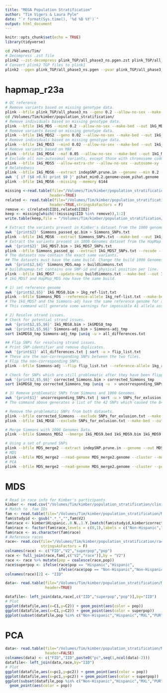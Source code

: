 ```yaml
---
title: "MEGA Population Stratification"
author: "Tim Vigers & Laura Pyle"
date: "`r format(Sys.time(), '%d %B %Y')`"
output: html_document
---
```


```r
knitr::opts_chunk$set(echo = TRUE)
library(tidyverse)
```

```bash
cd /Volumes/Tim/
# Decompress .zst file
plink2 --zst-decompress plink_TGP/all_phase3_ns.pgen.zst plink_TGP/all_phase3_ns.pgen
# Convert plink2 TGP files to plink1
plink2 --pgen plink_TGP/all_phase3_ns.pgen --pvar plink_TGP/all_phase3_ns.pvar.zst --psam plink_TGP/phase3_corrected.psam --maf 0.05 --make-bed --out plink_TGP/all_phase3_ns --max-alleles 2 --memory 6144
```

# hapmap_r23a

```bash
# QC reference
# Remove variants based on missing genotype data.
plink --bfile plink_TGP/all_phase3_ns --geno 0.2 --allow-no-sex --make-bed --out kimber/population_stratification/1kG_MDS --allow-extra-chr --memory 6144
cd /Volumes/Tim/kimber/population_stratification/
# Remove individuals based on missing genotype data.
plink --bfile 1kG_MDS --mind 0.2 --allow-no-sex --make-bed --out 1kG_MDS2 --allow-extra-chr --memory 6144
# Remove variants based on missing genotype data.
plink --bfile 1kG_MDS2 --geno 0.02 --allow-no-sex --make-bed --out 1kG_MDS3 --allow-extra-chr --memory 6144
# Remove individuals based on missing genotype data.
plink --bfile 1kG_MDS3 --mind 0.02 --allow-no-sex --make-bed --out 1kG_MDS4 --allow-extra-chr --memory 6144
# Remove variants based on MAF.
plink --bfile 1kG_MDS4 --maf 0.05 --allow-no-sex --make-bed --out 1kG_MDS5 --allow-extra-chr --memory 6144
# Exclude all non-autosomal variants, except those with chromosome code XY
plink --bfile 1kG_MDS5 --allow-extra-chr --allow-no-sex --autosome-xy --make-bed --out 1kG_MDS6 --memory 6144 --filter-founders
# Relatedness
plink --bfile 1kG_MDS6 --extract indepSNP.prune.in --genome --min 0.2 --out pihat_min0.2
awk '{ if ($8 >0.9) print $0 }' pihat_min0.2.genome>zoom_pihat.genome
plink --bfile 1kG_MDS6 --missing --memory 6144
```

```r
missing <-read.table(file="/Volumes/Tim/kimber/population_stratification/plink.imiss",
                    header=TRUE) 
related <- read.table(file="/Volumes/Tim/kimber/population_stratification/pihat_min0.2.genome",
                    header=TRUE,stringsAsFactors = F) 
remove <- c(related$IID1,related$IID2)
keep <- missing[which(!(missing$IID %in% remove)),1:2]
write.table(keep,file = "/Volumes/Tim/kimber/population_stratification/keep.txt",row.names = F,sep = "\t",col.names = F,quote = F)
```

```bash
# Extract the variants present in Kimber's dataset from the 1000 genomes dataset.
awk '{print$2}' Simmons_passed_qc.bim > Simmons_SNPs.txt
plink --bfile 1kG_MDS6 --extract Simmons_SNPs.txt --make-bed --out 1kG_MDS7 --memory 6144
# Extract the variants present in 1000 Genomes dataset from the HapMap dataset.
awk '{print$2}' 1kG_MDS7.bim > 1kG_MDS7_SNPs.txt
plink --bfile Simmons_passed_qc --extract 1kG_MDS7_SNPs.txt --recode --make-bed --out Simmons_MDS --memory 6144
# The datasets now contain the exact same variants.
## The datasets must have the same build. Change the build 1000 Genomes data build.
awk '{print$2,$4}' Simmons_MDS.map > buildSimmons.txt
# buildhapmap.txt contains one SNP-id and physical position per line.
plink --bfile 1kG_MDS7 --update-map buildSimmons.txt --make-bed --out 1kG_MDS8 --memory 6144
# 1kG_MDS7 and HapMap_MDS now have the same build.
```

```bash
# 1) set reference genome 
awk '{print$2,$5}' 1kG_MDS8.bim > 1kg_ref-list.txt
plink --bfile Simmons_MDS --reference-allele 1kg_ref-list.txt --make-bed --out Simmons-adj --memory 6144
# The 1kG_MDS7 and the Simmons-adj have the same reference genome for all SNPs.
# This command will generate some warnings for impossible A1 allele assignment.

# 2) Resolve strand issues.
# Check for potential strand issues.
awk '{print$2,$5,$6}' 1kG_MDS8.bim > 1kGMDS8_tmp
awk '{print$2,$5,$6}' Simmons-adj.bim > Simmons-adj_tmp
sort 1kGMDS8_tmp Simmons-adj_tmp |uniq -u > all_differences.txt

## Flip SNPs for resolving strand issues.
# Print SNP-identifier and remove duplicates.
awk '{print$1}' all_differences.txt | sort -u > flip_list.txt
# These are the non-corresponding SNPs between the two files. 
# Flip the non-corresponding SNPs. 
plink --bfile Simmons-adj --flip flip_list.txt --reference-allele 1kg_ref-list.txt --make-bed --out corrected_Simmons --memory 6144

# Check for SNPs which are still problematic after they have been flipped.
awk '{print$2,$5,$6}' corrected_Simmons.bim > corrected_Simmons_tmp
sort 1kGMDS8_tmp corrected_Simmons_tmp |uniq -u  > uncorresponding_SNPs.txt

# 3) Remove problematic SNPs from Simmons and 1000 Genomes.
awk '{print$1}' uncorresponding_SNPs.txt | sort -u > SNPs_for_exlusion.txt
# The command above generates a list of the 42 SNPs which caused the 84 differences between the Simmons and the 1000 Genomes data sets after flipping and setting of the reference genome.

# Remove the problematic SNPs from both datasets.
plink --bfile corrected_Simmons --exclude SNPs_for_exlusion.txt --make-bed --out Simmons_MDS2 --memory 6144
plink --bfile 1kG_MDS8 --exclude SNPs_for_exlusion.txt --make-bed --out 1kG_MDS9 --memory 6144

# Merge Simmons with 1000 Genomes Data.
plink --bfile Simmons_MDS2 --bmerge 1kG_MDS9.bed 1kG_MDS9.bim 1kG_MDS9.fam --allow-no-sex --make-bed --out MDS_merge2 --memory 6144

# Using a set of pruned SNPs
plink --bfile MDS_merge2 --extract indepSNP.prune.in --genome --out MDS_merge2 --memory 6144
# MDS
plink --bfile MDS_merge2 --read-genome MDS_merge2.genome --cluster --mds-plot 10 --out MDS_merge2 --memory 6144
# PCA
plink --bfile MDS_merge2 --read-genome MDS_merge2.genome --cluster --pca --out MDS_merge2
```

# MDS

```r
# Read in race info for Kimber's participants
kimber <- read.csv("/Volumes/Tim/kimber/population_stratification/clinical.csv")
# Match to .fam IDs
fam <- read.table(file="/Volumes/Tim/kimber/population_stratification/MDS_merge2.fam",header=F)
fam$studyid <- gsub(".*_","",fam$V2)
fam$race <- kimber$Hispanic..0.N..1.Y.[match(fam$studyid,kimber$correct_labID)]
fam$race <- factor(fam$race,levels = c(0,1),labels = c("Non-Hispanic","Hispanic"))
fam$race <- as.character(fam$race)
# Reference races
race<- read.csv(file="/Volumes/Tim/kimber/population_stratification/race_1kG.csv",
                stringsAsFactors = F)
colnames(race) <- c("FID","V2","superpop","pop")
race <- full_join(race,fam[,c("V2","race")],by = "V2")
race <- race %>% mutate(pop = coalesce(race,pop))
race$superpop <- ifelse(race$pop == "Hispanic","Hispanic",
                        ifelse(race$pop == "Non-Hispanic","Non-Hispanic",race$superpop))
colnames(race)[2] <- "IID"

data<- read.table(file="/Volumes/Tim/kimber/population_stratification/MDS_merge2.mds",
                  header=TRUE)

datafile<- left_join(data,race[,c("IID","superpop","pop")],by="IID")
# Plot
ggplot(datafile,aes(x=C1,y=C2)) + geom_point(aes(color = pop))
ggplot(datafile,aes(x=C1,y=C2)) + geom_point(aes(color = superpop))
ggplot(subset(datafile,pop %in% c("Non-Hispanic","Hispanic","MXL","PUR","CLM","PEL")),aes(x=C1,y=C2)) + geom_point(aes(color = pop))
```

# PCA

```r
data<- read.table(file="/Volumes/Tim/kimber/population_stratification/MDS_merge2.eigenvec",
                  header=FALSE)
colnames(data) <- c("FID","IID",paste0("pc",seq(1,ncol(data)-2)))
datafile<- left_join(data,race,by="IID")
# Plot
ggplot(datafile,aes(x=pc1,y=pc2)) + geom_point(aes(color = pop))
ggplot(datafile,aes(x=pc1,y=pc2)) + geom_point(aes(color = superpop))
ggplot(subset(datafile,pop %in% c("Non-Hispanic","Hispanic","MXL","PUR","CLM","PEL")),aes(x=pc1,y=pc2)) + 
  geom_point(aes(color = pop))
```